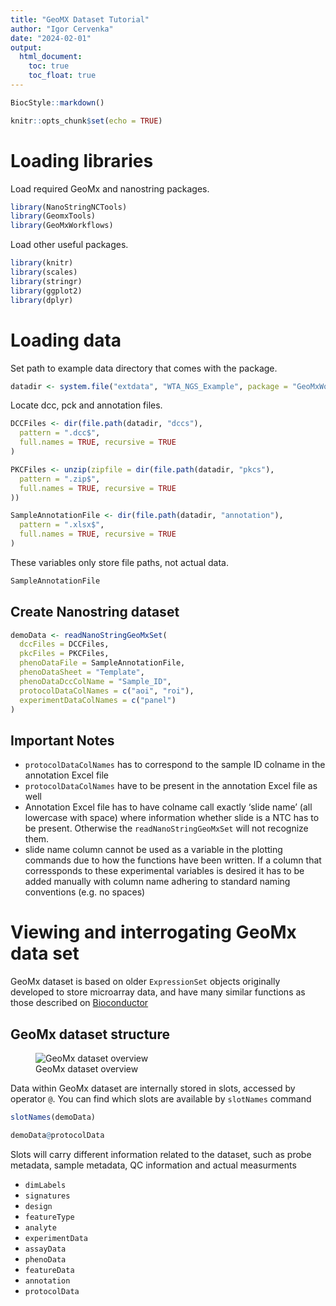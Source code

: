 ```yaml
---
title: "GeoMX Dataset Tutorial"
author: "Igor Cervenka"
date: "2024-02-01"
output: 
  html_document:
    toc: true
    toc_float: true
---
```


```r
BiocStyle::markdown()
```

```r
knitr::opts_chunk$set(echo = TRUE)
```

# Loading libraries

Load required GeoMx and nanostring packages.

```r
library(NanoStringNCTools)
library(GeomxTools)
library(GeoMxWorkflows)
```

Load other useful packages.

```r
library(knitr)
library(scales)
library(stringr)
library(ggplot2)
library(dplyr)
```

# Loading data

Set path to example data directory that comes with the package.

```r
datadir <- system.file("extdata", "WTA_NGS_Example", package = "GeoMxWorkflows")
```

Locate dcc, pck and annotation files.

```r
DCCFiles <- dir(file.path(datadir, "dccs"),
  pattern = ".dcc$",
  full.names = TRUE, recursive = TRUE
)

PKCFiles <- unzip(zipfile = dir(file.path(datadir, "pkcs"),
  pattern = ".zip$",
  full.names = TRUE, recursive = TRUE
))

SampleAnnotationFile <- dir(file.path(datadir, "annotation"),
  pattern = ".xlsx$",
  full.names = TRUE, recursive = TRUE
)
```

These variables only store file paths, not actual data.

```r
SampleAnnotationFile
```

## Create Nanostring dataset

```r
demoData <- readNanoStringGeoMxSet(
  dccFiles = DCCFiles,
  pkcFiles = PKCFiles,
  phenoDataFile = SampleAnnotationFile,
  phenoDataSheet = "Template",
  phenoDataDccColName = "Sample_ID",
  protocolDataColNames = c("aoi", "roi"),
  experimentDataColNames = c("panel")
)
```

## Important Notes
- `protocolDataColNames` has to correspond to the sample ID colname in the annotation Excel file
- `protocolDataColNames` have to be present in the annotation Excel file as well
- Annotation Excel file has to have colname call exactly 'slide name' (all lowercase with space) where information whether slide is a NTC has to be present. Otherwise the `readNanoStringGeoMxSet` will not recognize them.
- slide name column cannot be used as a variable in the plotting commands due to how the functions have been written. If a column that corressponds to these experimental variables is desired it has to be added manually with column name adhering to standard naming conventions (e.g. no spaces)

# Viewing and interrogating GeoMx data set
GeoMx dataset is based on older `ExpressionSet` objects originally developed to store microarray data, and have many similar functions as those described on [Bioconductor](https://www.bioconductor.org/packages/release/bioc/vignettes/Biobase/inst/doc/ExpressionSetIntroduction.pdf)

## GeoMx dataset structure

![GeoMx dataset overview](images/geomx_dataset_overview.png)

Data within GeoMx dataset are internally stored in slots, accessed by operator `@`. You can find which slots are available by `slotNames` command
```r
slotNames(demoData)

demoData@protocolData
```
Slots will carry different information related to the dataset, such as probe metadata, sample metadata, QC information and actual measurments

- `dimLabels`
- `signatures`
- `design`
- `featureType`
- `analyte`
- `experimentData`
- `assayData`
- `phenoData`
- `featureData`
- `annotation`
- `protocolData`


